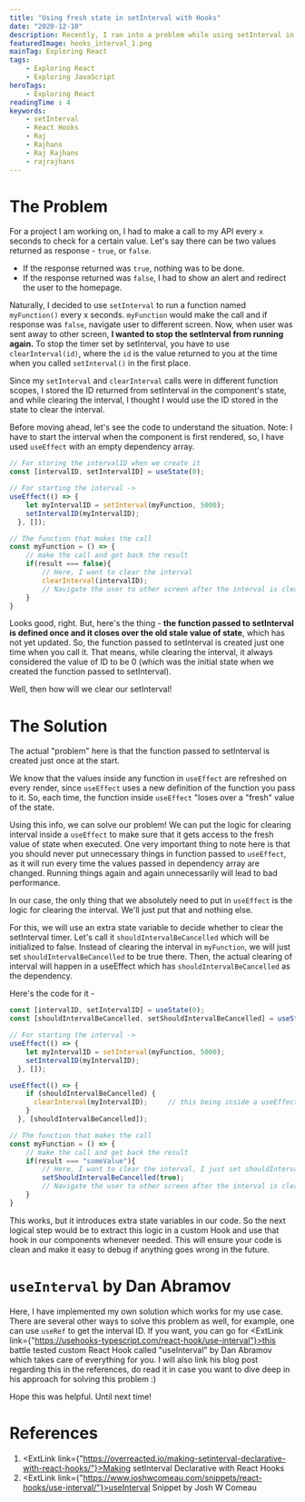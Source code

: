 ```yaml
---
title: "Using fresh state in setInterval with Hooks"
date: "2020-12-10"
description: Recently, I ran into a problem while using setInterval in React. The function you pass to setInterval is defined once and it closes over the old value of your component state. This becomes a problem when you want to use the state to determine whether to clear the setInterval. Read on to find out the solution that worked for me.
featuredImage: hooks_interval_1.png
mainTag: Exploring React
tags:
    - Exploring React
    - Exploring JavaScript
heroTags:
    - Exploring React
readingTime : 4
keywords:
    - setInterval
    - React Hooks
    - Raj
    - Rajhans
    - Raj Rajhans
    - rajrajhans
---
```

# The Problem

For a project I am working on, I had to make a call to my API every `x` seconds to check for a certain value. Let's say there can be two values returned as response - `true`, or `false`.
- If the response returned was `true`, nothing was to be done.
- If the response returned was `false`, I had to show an alert and redirect the user to the homepage.

Naturally, I decided to use `setInterval` to run a function named `myFunction()` every x seconds. `myFunction` would make the call and if response was `false`, navigate user to different screen. Now, when user was sent away to other screen, <strong>I wanted to stop the setInterval from running again.</strong> To stop the timer set by setInterval, you have to use `clearInterval(id)`, where the `id` is the value returned to you at the time when you called `setInterval()` in the first place.

Since my `setInterval` and `clearInterval` calls were in different function scopes, I stored the ID returned from setInterval in the component's state, and while clearing the interval, I thought I would use the ID stored in the  state to clear the interval.

Before moving ahead, let's see the code to understand the situation.
Note: I have to start the interval when the component is first rendered, so, I have used `useEffect` with an empty dependency array.

```javascript
// For storing the intervalID when we create it
const [intervalID, setIntervalID] = useState(0);

// For starting the interval ->
useEffect(() => {
    let myIntervalID = setInterval(myFunction, 5000);
    setIntervalID(myIntervalID);
  }, []);

// The function that makes the call
const myFunction = () => {
	// make the call and get back the result
	if(result === false){
		// Here, I want to clear the interval
		clearInterval(intervalID);
		// Navigate the user to other screen after the interval is cleared
	}
}
```

Looks good, right. But, here's the thing - <strong>the function passed to setInterval is defined once and it closes over the old stale value of state</strong>, which has not yet updated. So, the function passed to setInterval is created just one time when you call it. That means, while clearing the interval, it always considered the value of ID to be 0 (which was the initial state when we created the function passed to setInterval).

Well, then how will we clear our setInterval!

# The Solution

The actual "problem" here is that the function passed to setInterval is created just once at the start.

We know that the values inside any function in `useEffect` are refreshed on every render, since `useEffect` uses a new definition of the function you pass to it. So, each time, the function inside `useEffect` "loses over a "fresh" value of the state.

Using this info, we can solve our problem! We can put the logic for clearing interval inside a `useEffect` to make sure that it gets access to the fresh value of state when executed. One very important thing to note here is that you should never put unnecessary things in function passed to `useEffect`, as it will run every time the values passed in dependency array are changed. Running things again and again unnecessarily will lead to bad performance.

In our case, the only thing that we absolutely need to put in `useEffect` is the logic for clearing the interval. We'll just put that and nothing else.

For this, we will use an extra state variable to decide whether to clear the setInterval timer. Let's call it `shouldIntervalBeCancelled` which will be initialized to false. Instead of clearing the interval in `myFunction`, we will just set `shouldIntervalBeCancelled` to be true there. Then, the actual clearing of interval will happen in a useEffect which has `shouldIntervalBeCancelled` as the dependency.

Here's the code for it -

```js
const [intervalID, setIntervalID] = useState(0);
const [shouldIntervalBeCancelled, setShouldIntervalBeCancelled] = useState(false);

// For starting the interval ->
useEffect(() => {
    let myIntervalID = setInterval(myFunction, 5000);
    setIntervalID(myIntervalID);
  }, []);

useEffect(() => {
    if (shouldIntervalBeCancelled) {
      clearInterval(myIntervalID);     // this being inside a useEffect makes sure that it gets the fresh value of state
    }
  }, [shouldIntervalBeCancelled]);

// The function that makes the call
const myFunction = () => {
	// make the call and get back the result
	if(result === "someValue"){
		// Here, I want to clear the interval, I just set shouldIntervalBeCancelled to be true
		setShouldIntervalBeCancelled(true);
		// Navigate the user to other screen after the interval is cleared
	}
}
```

This works, but it introduces extra state variables in our code. So the next logical step would be to extract this logic in a custom Hook and use that hook in our components whenever needed. This will ensure your code is clean and make it easy to debug if anything goes wrong in the future.

# `useInterval` by Dan Abramov

Here, I have implemented my own solution which works for my use case. There are several other ways to solve this problem as well, for example, one can use `useRef` to get the interval ID. If you want, you can go for <ExtLink link={"https://usehooks-typescript.com/react-hook/use-interval"}>this</ExtLink> battle tested custom React Hook called "useInterval" by Dan Abramov which takes care of everything for you. I will also link his blog post regarding this in the references, do read it in case you want to dive deep in his approach for solving this problem :)

Hope this was helpful. Until next time!

# References
1. <ExtLink link={"https://overreacted.io/making-setinterval-declarative-with-react-hooks/"}>Making setInterval Declarative with React Hooks</ExtLink>
2. <ExtLink link={"https://www.joshwcomeau.com/snippets/react-hooks/use-interval/"}>useInterval Snippet by Josh W Comeau</ExtLink>
